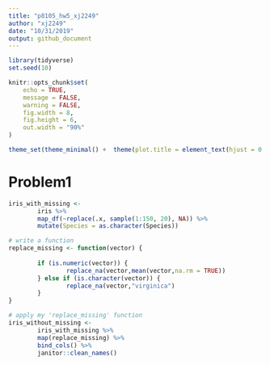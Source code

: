 ```yaml
---
title: "p8105_hw5_xj2249"
author: "xj2249"
date: "10/31/2019"
output: github_document
---
```


```r
library(tidyverse)
set.seed(10)

knitr::opts_chunk$set(
	echo = TRUE,
	message = FALSE,
	warning = FALSE,
	fig.width = 8, 
	fig.height = 6,
	out.width = "90%"
)

theme_set(theme_minimal() +  theme(plot.title = element_text(hjust = 0.5))) 
```

# Problem1
```r
iris_with_missing <-
        iris %>% 
        map_df(~replace(.x, sample(1:150, 20), NA)) %>%
        mutate(Species = as.character(Species))

# write a function
replace_missing <- function(vector) {
        
        if (is.numeric(vector)) {
                replace_na(vector,mean(vector,na.rm = TRUE))
        } else if (is.character(vector)) {
                replace_na(vector,"virginica")
        }
}

# apply my 'replace_missing' function
iris_without_missing <-
        iris_with_missing %>% 
        map(replace_missing) %>% 
        bind_cols() %>% 
        janitor::clean_names() 
```



